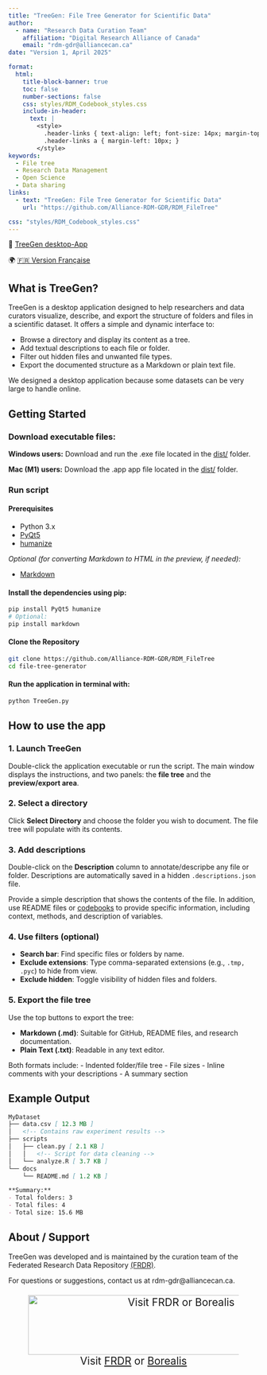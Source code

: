```yaml
---
title: "TreeGen: File Tree Generator for Scientific Data" 
author: 
  - name: "Research Data Curation Team"
    affiliation: "Digital Research Alliance of Canada"
    email: "rdm-gdr@alliancecan.ca"
date: "Version 1, April 2025"

format: 
  html:
    title-block-banner: true
    toc: false
    number-sections: false
    css: styles/RDM_Codebook_styles.css
    include-in-header: 
      text: |
        <style>
          .header-links { text-align: left; font-size: 14px; margin-top: -15px; }
          .header-links a { margin-left: 10px; }
        </style>
keywords: 
  - File tree
  - Research Data Management
  - Open Science
  - Data sharing
links: 
  - text: "TreeGen: File Tree Generator for Scientific Data"
    url: "https://github.com/Alliance-RDM-GDR/RDM_FileTree"

css: "styles/RDM_Codebook_styles.css"
---
```


::: {#header-info}
<div class="header-links">
📄 <a href="https://github.com/Alliance-RDM-GDR/RDM_FileTree" target="_blank">TreeGen desktop-App</a>
</div>

<div class="language-switch">
🌍 <a href="https://alliance-rdm-gdr.github.io/RDM_OnePager/RDM_TreeGen_fr.html" target="_blank">🇫🇷 Version Française</a>
</div>
:::

## What is TreeGen?

TreeGen is a desktop application designed to help researchers and data curators visualize, describe, and export the structure of folders and files in a scientific dataset. It offers a simple and dynamic interface to:

- Browse a directory and display its content as a tree.
- Add textual descriptions to each file or folder.
- Filter out hidden files and unwanted file types.
- Export the documented structure as a Markdown or plain text file.

::: {.callout-note}
We designed a desktop application because some datasets can be very large to handle online.
:::

## Getting Started

### Download executable files:

**Windows users:** Download and run the .exe file located in the [dist/](https://github.com/Alliance-RDM-GDR/RDM_FileTree/tree/main/dist) folder.

**Mac (M1) users:** Download the .app app file located in the [dist/](https://github.com/Alliance-RDM-GDR/RDM_FileTree/tree/main/dist) folder.

### Run script

#### Prerequisites

- Python 3.x
- [PyQt5](https://pypi.org/project/PyQt5/)
- [humanize](https://pypi.org/project/humanize/)

_Optional (for converting Markdown to HTML in the preview, if needed):_

- [Markdown](https://pypi.org/project/Markdown/)

#### Install the dependencies using pip:

```bash
pip install PyQt5 humanize
# Optional:
pip install markdown
```

#### Clone the Repository

```bash
git clone https://github.com/Alliance-RDM-GDR/RDM_FileTree
cd file-tree-generator
```
#### Run the application in terminal with:

```bash
python TreeGen.py
```

## How to use the app

### 1. Launch TreeGen

Double-click the application executable or run the script. The main window displays the instructions, and two panels: the **file tree** and the **preview/export area**.

### 2. Select a directory

Click **Select Directory** and choose the folder you wish to document. The file tree will populate with its contents.

### 3. Add descriptions

Double-click on the **Description** column to annotate/descripbe any file or folder. Descriptions are automatically saved in a hidden `.descriptions.json` file.

::: {.callout-tip}
Provide a simple description that shows the contents of the file. In addition, use README files or [codebooks](https://alliance-rdm-gdr.github.io/RDM_Codebook_App/) to provide specific information, including context, methods, and description of variables. 
:::

### 4. Use filters (optional)

- **Search bar**: Find specific files or folders by name.  
- **Exclude extensions**: Type comma-separated extensions (e.g., `.tmp, .pyc`) to hide from view.  
- **Exclude hidden**: Toggle visibility of hidden files and folders.

### 5. Export the file tree

Use the top buttons to export the tree:

- **Markdown (.md)**: Suitable for GitHub, README files, and research documentation.
- **Plain Text (.txt)**: Readable in any text editor.

Both formats include:
- Indented folder/file tree
- File sizes
- Inline comments with your descriptions
- A summary section

## Example Output

```md
MyDataset
├── data.csv [ 12.3 MB ]
│   <!-- Contains raw experiment results -->
├── scripts
│   ├── clean.py [ 2.1 KB ]
│   │   <!-- Script for data cleaning -->
│   └── analyze.R [ 3.7 KB ]
└── docs
    └── README.md [ 1.2 KB ]

**Summary:**
- Total folders: 3
- Total files: 4
- Total size: 15.6 MB

```

## About / Support

TreeGen was developed and is maintained by the curation team of the Federated Research Data Repository [(FRDR)](https://www.frdr-dfdr.ca/repo/).

For questions or suggestions, contact us at rdm-gdr@alliancecan.ca.

::: {style="text-align: center;font-size: 150%"}
![Visit [FRDR](https://www.frdr-dfdr.ca/repo/) or [Borealis](https://borealisdata.ca/)](images/General/Repositories_Logo.png){fig-alt="Logos of two Canadian research data repositories: FRDR (Federated Research Data Repository) and Borealis. The FRDR logo features a geometric pattern of yellow squares forming a diamond shape, with the repository name in black and gold text. The Borealis logo includes an artistic depiction of the Northern Lights over mountains and a lake, with the repository name in bold white text. " fig-align="center" width="600" height="120"}
:::